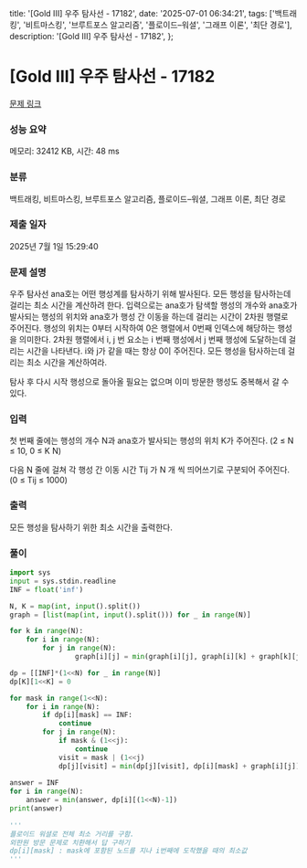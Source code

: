   title: '[Gold III] 우주 탐사선 - 17182',
  date: '2025-07-01 06:34:21',
  tags: ['백트래킹', '비트마스킹', '브루트포스 알고리즘', '플로이드–워셜', '그래프 이론', '최단 경로'],
  description: '[Gold III] 우주 탐사선 - 17182',
};

# [Gold III] 우주 탐사선 - 17182 

[문제 링크](https://www.acmicpc.net/problem/17182) 

### 성능 요약

메모리: 32412 KB, 시간: 48 ms

### 분류

백트래킹, 비트마스킹, 브루트포스 알고리즘, 플로이드–워셜, 그래프 이론, 최단 경로

### 제출 일자

2025년 7월 1일 15:29:40

### 문제 설명

우주 탐사선 ana호는 어떤 행성계를 탐사하기 위해 발사된다. 모든 행성을 탐사하는데 걸리는 최소 시간을 계산하려 한다. 입력으로는 ana호가 탐색할 행성의 개수와 ana호가 발사되는 행성의 위치와 ana호가 행성 간 이동을 하는데 걸리는 시간이 2차원 행렬로 주어진다. 행성의 위치는 0부터 시작하여 0은 행렬에서 0번째 인덱스에 해당하는 행성을 의미한다. 2차원 행렬에서 i, j 번 요소는 i 번째 행성에서 j 번째 행성에 도달하는데 걸리는 시간을 나타낸다. i와 j가 같을 때는 항상 0이 주어진다. 모든 행성을 탐사하는데 걸리는 최소 시간을 계산하여라.

탐사 후 다시 시작 행성으로 돌아올 필요는 없으며 이미 방문한 행성도 중복해서 갈 수 있다.

### 입력 

 첫 번째 줄에는 행성의 개수 N과 ana호가 발사되는 행성의 위치 K가 주어진다. (2 ≤ N ≤ 10, 0 ≤ K N)

다음 N 줄에 걸쳐 각 행성 간 이동 시간 Tij 가 N 개 씩 띄어쓰기로 구분되어 주어진다. (0 ≤ Tij  ≤ 1000)

### 출력 

 모든 행성을 탐사하기 위한 최소 시간을 출력한다.

### 풀이
```python
import sys
input = sys.stdin.readline
INF = float('inf')

N, K = map(int, input().split())
graph = [list(map(int, input().split())) for _ in range(N)]

for k in range(N):
    for i in range(N):
        for j in range(N):
                graph[i][j] = min(graph[i][j], graph[i][k] + graph[k][j])

dp = [[INF]*(1<<N) for _ in range(N)]
dp[K][1<<K] = 0

for mask in range(1<<N):
    for i in range(N):
        if dp[i][mask] == INF:
            continue
        for j in range(N):
            if mask & (1<<j):
                continue
            visit = mask | (1<<j)
            dp[j][visit] = min(dp[j][visit], dp[i][mask] + graph[i][j])
        
answer = INF
for i in range(N):
    answer = min(answer, dp[i][(1<<N)-1])
print(answer)
        
'''
플로이드 워셜로 전체 최소 거리를 구함.
외판원 방문 문제로 치환해서 답 구하기
dp[i][mask] : mask에 포함된 노드를 지나 i번째에 도착했을 때의 최소값
'''
```